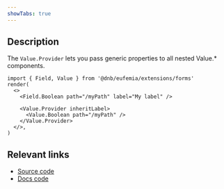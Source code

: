 ```yaml
---
showTabs: true
---
```


## Description

The `Value.Provider` lets you pass generic properties to all nested Value.\* components.

```tsx
import { Field, Value } from '@dnb/eufemia/extensions/forms'
render(
  <>
    <Field.Boolean path="/myPath" label="My label" />

    <Value.Provider inheritLabel>
      <Value.Boolean path="/myPath" />
    </Value.Provider>
  </>,
)
```

## Relevant links

- [Source code](https://github.com/dnbexperience/eufemia/tree/main/packages/dnb-eufemia/src/extensions/forms/Value/Provider)
- [Docs code](https://github.com/dnbexperience/eufemia/tree/main/packages/dnb-design-system-portal/src/docs/uilib/extensions/forms/Value/Provider)
